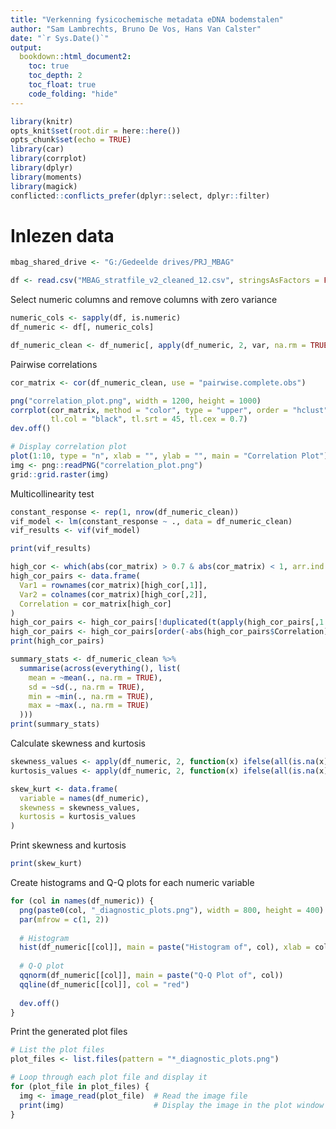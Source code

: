 ```yaml
---
title: "Verkenning fysicochemische metadata eDNA bodemstalen"
author: "Sam Lambrechts, Bruno De Vos, Hans Van Calster"
date: "`r Sys.Date()`"
output:
  bookdown::html_document2:
    toc: true
    toc_depth: 2
    toc_float: true
    code_folding: "hide"
---
```


```r
library(knitr)
opts_knit$set(root.dir = here::here())
opts_chunk$set(echo = TRUE)
library(car)
library(corrplot)
library(dplyr)
library(moments)
library(magick)
conflicted::conflicts_prefer(dplyr::select, dplyr::filter)

```


# Inlezen data

```r
mbag_shared_drive <- "G:/Gedeelde drives/PRJ_MBAG"

df <- read.csv("MBAG_stratfile_v2_cleaned_12.csv", stringsAsFactors = FALSE)

```

Select numeric columns and remove columns with zero variance

```r

numeric_cols <- sapply(df, is.numeric)
df_numeric <- df[, numeric_cols]

df_numeric_clean <- df_numeric[, apply(df_numeric, 2, var, na.rm = TRUE) != 0]

```

Pairwise correlations

```r
cor_matrix <- cor(df_numeric_clean, use = "pairwise.complete.obs")

png("correlation_plot.png", width = 1200, height = 1000)
corrplot(cor_matrix, method = "color", type = "upper", order = "hclust", 
         tl.col = "black", tl.srt = 45, tl.cex = 0.7)
dev.off()
```


```r
# Display correlation plot
plot(1:10, type = "n", xlab = "", ylab = "", main = "Correlation Plot")
img <- png::readPNG("correlation_plot.png")
grid::grid.raster(img)
```

Multicollinearity test

```r
constant_response <- rep(1, nrow(df_numeric_clean))
vif_model <- lm(constant_response ~ ., data = df_numeric_clean)
vif_results <- vif(vif_model)
```

```r
print(vif_results)
```

```r
high_cor <- which(abs(cor_matrix) > 0.7 & abs(cor_matrix) < 1, arr.ind = TRUE)
high_cor_pairs <- data.frame(
  Var1 = rownames(cor_matrix)[high_cor[,1]],
  Var2 = colnames(cor_matrix)[high_cor[,2]],
  Correlation = cor_matrix[high_cor]
)
high_cor_pairs <- high_cor_pairs[!duplicated(t(apply(high_cor_pairs[,1:2], 1, sort))),]
high_cor_pairs <- high_cor_pairs[order(-abs(high_cor_pairs$Correlation)),]
print(high_cor_pairs)
```


```r
summary_stats <- df_numeric_clean %>%
  summarise(across(everything(), list(
    mean = ~mean(., na.rm = TRUE),
    sd = ~sd(., na.rm = TRUE),
    min = ~min(., na.rm = TRUE),
    max = ~max(., na.rm = TRUE)
  )))
print(summary_stats)

```


Calculate skewness and kurtosis

```r
skewness_values <- apply(df_numeric, 2, function(x) ifelse(all(is.na(x)), NA, moments::skewness(x, na.rm = TRUE)))
kurtosis_values <- apply(df_numeric, 2, function(x) ifelse(all(is.na(x)), NA, moments::kurtosis(x, na.rm = TRUE)))

skew_kurt <- data.frame(
  variable = names(df_numeric),
  skewness = skewness_values,
  kurtosis = kurtosis_values
)
```


Print skewness and kurtosis

```r
print(skew_kurt)

```


Create histograms and Q-Q plots for each numeric variable

```r
for (col in names(df_numeric)) {
  png(paste0(col, "_diagnostic_plots.png"), width = 800, height = 400)
  par(mfrow = c(1, 2))
  
  # Histogram
  hist(df_numeric[[col]], main = paste("Histogram of", col), xlab = col)
  
  # Q-Q plot
  qqnorm(df_numeric[[col]], main = paste("Q-Q Plot of", col))
  qqline(df_numeric[[col]], col = "red")
  
  dev.off()
}

```


Print the generated plot files

```r
# List the plot files
plot_files <- list.files(pattern = "*_diagnostic_plots.png")

# Loop through each plot file and display it
for (plot_file in plot_files) {
  img <- image_read(plot_file)  # Read the image file
  print(img)                    # Display the image in the plot window
}
```

